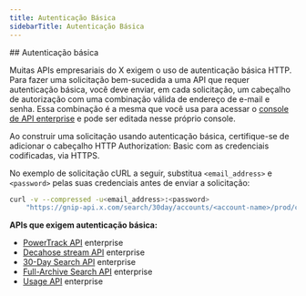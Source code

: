```yaml
---
title: Autenticação Básica
sidebarTitle: Autenticação Básica
---
```


<div id="basic-authentication">
  ## Autenticação básica
</div>

Muitas APIs empresariais do X exigem o uso de autenticação básica HTTP. Para fazer uma solicitação bem-sucedida a uma API que requer autenticação básica, você deve enviar, em cada solicitação, um cabeçalho de autorização com uma combinação válida de endereço de e-mail e senha. Essa combinação é a mesma que você usa para acessar o [console de API enterprise](https://console.gnip.com/) e pode ser editada nesse próprio console.

Ao construir uma solicitação usando autenticação básica, certifique-se de adicionar o cabeçalho HTTP Authorization: Basic com as credenciais codificadas, via HTTPS.

No exemplo de solicitação cURL a seguir, substitua `<email_address>` e `<password>` pelas suas credenciais antes de enviar a solicitação:

```bash
curl -v --compressed -u<email_address>:<password>
    "https://gnip-api.x.com/search/30day/accounts/<account-name>/prod/counts.json?query=from%3Axdevelopers"
```

**APIs que exigem autenticação básica:**

- [PowerTrack API](/pt-BR/x-api/enterprise-gnip-2.0/powertrack-api) enterprise
- [Decahose stream API](http://localhost:3000/x-api/enterprise-gnip-2.0/fundamentals/decahose-api) enterprise
- [30-Day Search API](/pt-BR/x-api/enterprise-gnip-2.0/fundamentals/search-api) enterprise
- [Full-Archive Search API](/pt-BR/x-api/enterprise-gnip-2.0/fundamentals/search-api) enterprise
- [Usage API](/pt-BR/x-api/enterprise-gnip-2.0/fundamentals/usage) enterprise